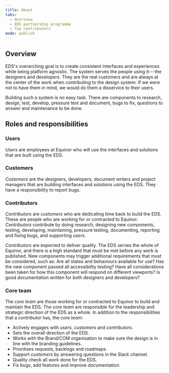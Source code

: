 ```yaml
---
title: About
tabs: 
  - Overview
  - EDS partnership programme
  - Top contributors
mode: publish
---
```


## Overview

EDS's overarching goal is to create consistent interfaces and experiences while being platform agnostic. The system serves the people using it---the designers and developers. They are the real customers and are always at the center of the work when contributing to the design system. If we were not to have them in mind, we would do them a disservice to their users. 

Building such a system is no easy task. There are components to research, design, test, develop, pressure test and document, bugs to fix, questions to answer and maintenance to be done. 


## Roles and responsibilities

### Users

*Users* are employees at Equinor who will use the interfaces and solutions that are built using the EDS. 


### Customers

*Customers* are the designers, developers, document writers and project managers that are building interfaces and solutions using the EDS. They have a responsibility to report bugs.


### Contributors

*Contributors* are *customers* who are dedicating time back to build the EDS. These are people who are working for or contracted to Equinor. *Contributors* contribute by doing research, designing new components, testing, developing, maintaining, pressure testing, documenting, reporting and fixing bugs, and supporting *users*.

*Contributors* are expected to deliver quality. The EDS serves the whole of Equinor, and there is a high standard that must be met before any work is published. New components may trigger additional requirements that must be considered, such as: Are all states and behaviours available for use? Has the new component passed all accessibility testing? Have all considerations been taken for how this component will respond on different viewports? Is good documentation written for both designers and developers? 


### Core team

The *core team* are those working for or contracted to Equinor to build and maintain the EDS. The *core team* are responsible for the leadership and strategic direction of the EDS as a whole. In addition to the responsibilities that a *contributor* has, the *core team*:

* Actively engages with *users*, *customers* and *contributors*.
* Sets the overall direction of the EDS.
* Works with the Brand/COM organisation to make sure the design is in line with the branding guidelines.
* Prioritises requests, backlogs and roadmaps.
* Support *customers* by answering questions in the Slack channel.
* Quality check all work done for the EDS.
* Fix bugs, add features and improve documentation.
<!--* Label, close and manage GitHub issues. (:warning: Victor needs to approve this)-->
<!--* Close and merge GitHub pull requests. (:warning: Victor needs to approve this)-->
<!--* Ensure that issues and pull requests progress at a reasonable rate. (:warning: Victor needs to approve this)-->

